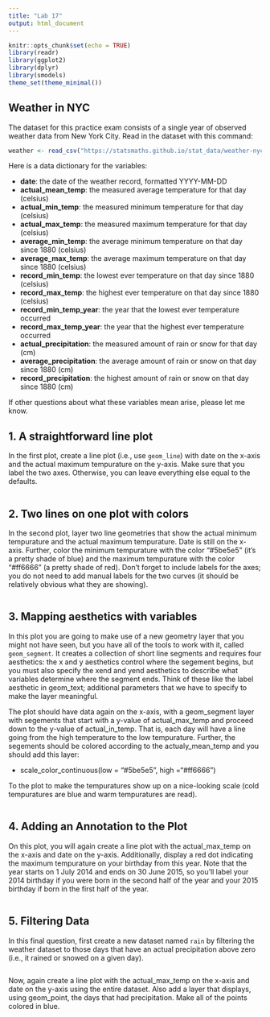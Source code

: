 ```yaml
---
title: "Lab 17"
output: html_document
---
```


```r
knitr::opts_chunk$set(echo = TRUE)
library(readr)
library(ggplot2)
library(dplyr)
library(smodels)
theme_set(theme_minimal())
```
## Weather in NYC

The dataset for this practice exam consists of a single year of observed weather data
from New York City. Read in the dataset with this command:

```r
weather <- read_csv("https://statsmaths.github.io/stat_data/weather-nyc.csv")
```

Here is a data dictionary for the variables:

- **date**:                  the date of the weather record, formatted YYYY-MM-DD
- **actual_mean_temp**:      the measured average temperature for that day (celsius)
- **actual_min_temp**:       the measured minimum temperature for that day (celsius)
- **actual_max_temp**:       the measured maximum temperature for that day (celsius)
- **average_min_temp**:      the average minimum temperature on that day since 1880 (celsius)
- **average_max_temp**:      the average maximum temperature on that day since 1880 (celsius)
- **record_min_temp**:       the lowest ever temperature on that day since 1880 (celsius)
- **record_max_temp**:       the highest ever temperature on that day since 1880 (celsius)
- **record_min_temp_year**:  the year that the lowest ever temperature occurred
- **record_max_temp_year**:  the year that the highest ever temperature occurred
- **actual_precipitation**:  the measured amount of rain or snow for that day (cm)
- **average_precipitation**: the average amount of rain or snow on that day since 1880 (cm)
- **record_precipitation**:  the highest amount of rain or snow on that day since 1880 (cm)

If other questions about what these variables mean arise, please let me know.

## 1. A straightforward line plot

In the first plot, create a line plot (i.e., use `geom_line`) with date
on the x-axis and the actual maximum tempurature on the y-axis. Make sure
that you label the two axes. Otherwise, you can leave everything else equal
to the defaults.

```r

```

## 2. Two lines on one plot with colors

In the second plot, layer two line geometries that show the actual
minimum tempurature and the actual maximum tempurature. Date is still
on the x-axis. Further, color the minimum tempurature with the color
"#5be5e5" (it's a pretty shade of blue) and the maximum tempurature
with the color "#ff6666" (a pretty shade of red). Don't forget to
include labels for the axes; you do not need to add manual labels for
the two curves (it should be relatively obvious what they are showing).

```r

```

## 3. Mapping aesthetics with variables

In this plot you are going to make use of a new geometry layer that you might
not have seen, but you have all of the tools to work with it, called `geom_segment`.
It creates a collection of short line segments and requires four aesthetics: the
x and y aesthetics control where the segement begins, but you must also specify
the xend and yend aesthetics to describe what variables determine where the segment
ends. Think of these like the label aesthetic in geom_text; additional parameters
that we have to specify to make the layer meaningful.

The plot should have data again on the x-axis, with a geom_segment layer with
segements that start with a y-value of actual_max_temp and proceed down to the
y-value of actual_in_temp. That is, each day will have a line going from the high
temperature to the low tempurature. Further, the segements should be colored according
to the actualy_mean_temp and you should add this layer:

- scale_color_continuous(low = "#5be5e5", high ="#ff6666")

To the plot to make the tempuratures show up on a nice-looking scale (cold tempuratures
are blue and warm tempuratures are read).

```r

```

## 4. Adding an Annotation to the Plot

On this plot, you will again create a line plot with the actual_max_temp on
the x-axis and date on the y-axis. Additionally, display a red dot indicating
the maximum tempurature on your birthday from this year. Note that the year
starts on 1 July 2014 and ends on 30 June 2015, so you'll label your 2014 birthday
if you were born in the second half of the year and your 2015 birthday if born
in the first half of the year.

```r

```

## 5. Filtering Data

In this final question, first create a new dataset named `rain` by
filtering the weather dataset to those days that have an actual precipitation
above zero (i.e., it rained or snowed on a given day).

```r

```

Now, again create a line plot with the actual_max_temp on the x-axis and
date on the y-axis using the entire dataset. Also add a layer that displays,
using geom_point, the days that had precipitation. Make all of the points
colored in blue.

```r

```

